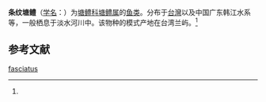{{Speciesbox 
| status = 
| status_system = 
| status_ref = 
| taxon = Eleotris fasciatus
| authority =  (Chen, 1964)<ref name='id8244'>{{cite web| url =http://www.bioinfo.cn/db05/BjdwSpecies.php?action=view&id=8244| title =条纹塘鳢| work =《中国动物物种编目数据库》| publisher =中国科学院微生物研究所| author =中国科学院动物研究所| accessdate =2009-04-16| deadurl =yes| archiveurl =https://web.archive.org/web/20160305023922/http://www.bioinfo.cn/db05/BjdwSpecies.php?action=view&id=8244| archivedate =2016-03-05}}</ref>
}}

'''条纹塘鳢'''（[[学名|学名]]：{{lang|la|''Eleotris fasciatus''}}）为[[塘鳢科|塘鳢科]][[塘鳢属|塘鳢属]]的[[鱼类|鱼类]]。分布于[[台灣|台灣]]以及中国广东韩江水系等，一般栖息于淡水河川中。该物种的模式产地在台湾兰屿。<ref name='id8244'/>

== 参考文献 ==
{{reflist}}

{{Wikispecies|Eleotris fasciatus}}
{{Taxonbar|from=Q2221278}}

[[Category:塘鳢属|fasciatus]]


{{鱼类小作品}}